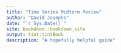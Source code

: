 ```yaml
---
title: "Time Series Midterm Review"
author: "David Josephs"
date: "`r Sys.Date()`"
site: bookdown::bookdown_site
output: tint:tintBook
description: "A hopefully helpful guide"
---
```


